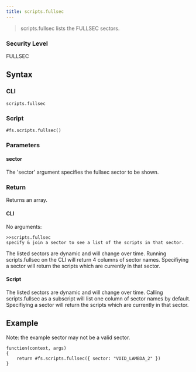 ```yaml
---
title: scripts.fullsec
---
```


> scripts.fullsec lists the FULLSEC sectors.

### Security Level

FULLSEC

## Syntax

### CLI

```
scripts.fullsec
```

### Script

```
#fs.scripts.fullsec()
```

### Parameters

#### sector

The 'sector' argument specifies the fullsec sector to be shown.

### Return

Returns an array.

#### CLI

No arguments:

```
>>scripts.fullsec
specify & join a sector to see a list of the scripts in that sector.
```

The listed sectors are dynamic and will change over time. Running scripts.fullsec on the CLI will return 4 columns of sector names. Specifiying a sector will return the scripts which are currently in that sector.

#### Script

The listed sectors are dynamic and will change over time. Calling scripts.fullsec as a subscript will list one column of sector names by default. Specifiying a sector will return the scripts which are currently in that sector.

## Example

Note: the example sector may not be a valid sector.

```
function(context, args)
{
	return #fs.scripts.fullsec({ sector: "VOID_LAMBDA_2" })
}
```
